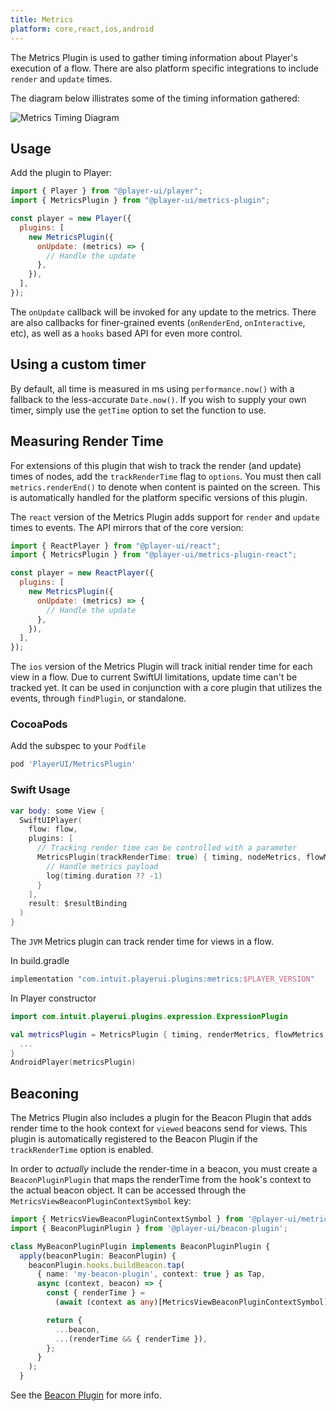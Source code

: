 ```yaml
---
title: Metrics
platform: core,react,ios,android
---
```



The Metrics Plugin is used to gather timing information about Player's execution of a flow. There are also platform specific integrations to include `render` and `update` times.

The diagram below illistrates some of the timing information gathered:

<Image darkModeInvert src={metricsTiming} alt="Metrics Timing Diagram" />

## Usage

<PlatformTabs>
  <Fragment slot='core'>

Add the plugin to Player:

```js
import { Player } from "@player-ui/player";
import { MetricsPlugin } from "@player-ui/metrics-plugin";

const player = new Player({
  plugins: [
    new MetricsPlugin({
      onUpdate: (metrics) => {
        // Handle the update
      },
    }),
  ],
});
```

The `onUpdate` callback will be invoked for any update to the metrics. There are also callbacks for finer-grained events (`onRenderEnd`, `onInteractive`, etc), as well as a `hooks` based API for even more control.

## Using a custom timer

By default, all time is measured in ms using `performance.now()` with a fallback to the less-accurate `Date.now()`.
If you wish to supply your own timer, simply use the `getTime` option to set the function to use.

## Measuring Render Time

For extensions of this plugin that wish to track the render (and update) times of nodes, add the `trackRenderTime` flag to `options`. You must then call `metrics.renderEnd()` to denote when content is painted on the screen. This is automatically handled for the platform specific versions of this plugin.

  </Fragment>
  <Fragment slot='react'>

The `react` version of the Metrics Plugin adds support for `render` and `update` times to events. The API mirrors that of the core version:

```js
import { ReactPlayer } from "@player-ui/react";
import { MetricsPlugin } from "@player-ui/metrics-plugin-react";

const player = new ReactPlayer({
  plugins: [
    new MetricsPlugin({
      onUpdate: (metrics) => {
        // Handle the update
      },
    }),
  ],
});
```

  </Fragment>
  <Fragment slot='ios'>

The `ios` version of the Metrics Plugin will track initial render time for each view in a flow. Due to current SwiftUI limitations, update time can't be tracked yet. It can be used in conjunction with a core plugin that utilizes the events, through `findPlugin`, or standalone.

### CocoaPods

Add the subspec to your `Podfile`

```ruby
pod 'PlayerUI/MetricsPlugin'
```

### Swift Usage

```swift
var body: some View {
  SwiftUIPlayer(
    flow: flow,
    plugins: [
      // Tracking render time can be controlled with a parameter
      MetricsPlugin(trackRenderTime: true) { timing, nodeMetrics, flowMetrics in
        // Handle metrics payload
        log(timing.duration ?? -1)
      }
    ],
    result: $resultBinding
  )
}
```

  </Fragment>
  <Fragment slot='android'>

The `JVM` Metrics plugin can track render time for views in a flow.

In build.gradle

```kotlin
implementation "com.intuit.playerui.plugins:metrics:$PLAYER_VERSION"
```

In Player constructor

```kotlin
import com.intuit.playerui.plugins.expression.ExpressionPlugin

val metricsPlugin = MetricsPlugin { timing, renderMetrics, flowMetrics ->
  ...
}
AndroidPlayer(metricsPlugin)
```

  </Fragment>
</PlatformTabs>

## Beaconing

<PlatformTabs>
  <Fragment slot='core'>

The Metrics Plugin also includes a plugin for the Beacon Plugin that adds render time to the hook context for `viewed` beacons send for views. This plugin is automatically registered to the Beacon Plugin if the `trackRenderTime` option is enabled.

In order to _actually_ include the render-time in a beacon, you must create a `BeaconPluginPlugin` that maps the renderTime from the hook's context to the actual beacon object. It can be accessed through the `MetricsViewBeaconPluginContextSymbol` key:

```ts
import { MetricsViewBeaconPluginContextSymbol } from '@player-ui/metrics-plugin';
import { BeaconPluginPlugin } from '@player-ui/beacon-plugin';

class MyBeaconPluginPlugin implements BeaconPluginPlugin {
  apply(beaconPlugin: BeaconPlugin) {
    beaconPlugin.hooks.buildBeacon.tap(
      { name: 'my-beacon-plugin', context: true } as Tap,
      async (context, beacon) => {
        const { renderTime } =
          (await (context as any)[MetricsViewBeaconPluginContextSymbol]) || {};

        return {
          ...beacon,
          ...(renderTime && { renderTime }),
        };
      }
    );
  }
```

See the [Beacon Plugin](./beacon) for more info.

  </Fragment>
</PlatformTabs>
